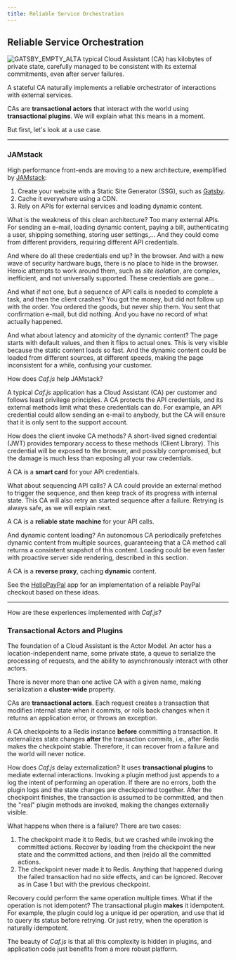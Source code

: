 ```yaml
---
title: Reliable Service Orchestration
---
```


## Reliable Service Orchestration

![GATSBY_EMPTY_ALT](../images/bill-oxford--fGqsewtsJY-unsplash.jpg)A typical Cloud Assistant (CA) has kilobytes of private state, carefully managed to be consistent with its external commitments, even after server failures.

A stateful CA naturally implements a reliable orchestrator of interactions with external services.

CAs are **transactional actors** that interact with the world using **transactional plugins**. We will explain what this means in a moment.

But first, let's look at a use case.

<hr/>

### JAMstack

High performance front-ends are moving to a new architecture, exemplified by [JAMstack](https://jamstack.org):
1. Create your website with a Static Site Generator (SSG), such as [Gatsby](https://www.gatsbyjs.com).
2. Cache it everywhere using a CDN.
3. Rely on APIs for external services and loading dynamic content.

What is the weakness of this clean architecture? Too many external APIs. For sending an e-mail, loading dynamic content, paying a bill, authenticating a user, shipping something, storing user settings,... And they could come from different providers, requiring different API credentials.

And where do all these credentials end up? In the browser. And with a new wave of security hardware bugs, there is no place to hide in the browser. Heroic attempts to work around them, such as *site isolation*, are complex, inefficient, and not universally supported. These credentials are gone...

And what if not one, but a sequence of API calls is needed to complete a task, and then the client crashes? You got the money, but did not follow up with the order. You ordered the goods, but never ship them. You sent that confirmation e-mail, but did nothing. And you have no record of what actually happened.

And what about latency and atomicity of the dynamic content? The page starts with default values, and then it flips to actual ones. This is very visible because the static content loads so fast. And the dynamic content could be loaded from different sources, at different speeds, making the page inconsistent for a while, confusing your customer.

How does *Caf.js* help JAMstack?

A typical *Caf.js* application has a Cloud Assistant (CA) per customer and follows least privilege principles. A CA protects the API credentials, and its external methods limit what these credentials can do. For example, an API credential could allow sending an e-mail to anybody, but the CA will ensure that it is only sent to the support account.

How does the client invoke CA methods? A short-lived signed credential (JWT) provides temporary access to these methods (<Link to="/docs/documentation#client">Client Library</Link>). This credential will be exposed to the browser, and possibly compromised, but the damage is much less than exposing all your raw credentials.

A CA is a **smart card** for your API credentials.

What about sequencing API calls? A CA could provide an external method to trigger the sequence, and then keep track of its progress with internal state. This CA will also retry an started sequence after a failure. Retrying is always safe, as we will explain next.

A CA is a **reliable state machine** for your API calls.

And dynamic content loading? An <Link to="/autonomous">autonomous</Link> CA periodically prefetches dynamic content from multiple sources, guaranteeing that a CA method call returns a consistent snapshot of this content. Loading could be even faster with proactive server side rendering, described in  <Link to="/autonomous">this</Link> section.

A CA is a **reverse proxy**, caching **dynamic** content.

See the [HelloPayPal](https://github.com/cafjs/caf_hellopaypal.git) app for an implementation of a reliable PayPal checkout based on these ideas.

<hr/>

How are these experiences implemented with *Caf.js*?

### Transactional Actors and Plugins

The foundation of a <Link to="/docs/documentation#cloud-assistant">Cloud Assistant</Link> is the Actor Model. An actor has a location-independent name, some private state, a queue to serialize the processing of requests, and the ability to asynchronously interact with other actors.

There is never more than one active CA with a given name, making serialization a **cluster-wide** property.

CAs are **transactional actors**. Each request creates a transaction that modifies internal state when it commits, or rolls back changes when it returns an application error, or throws an exception.

A CA checkpoints to a Redis instance **before** committing a transaction. It externalizes state changes **after** the transaction commits, i.e., after Redis makes the checkpoint stable. Therefore, it can recover from a failure and the world will never notice.

How does *Caf.js* delay externalization? It uses **transactional plugins** to mediate external interactions. Invoking a plugin method just appends to a log the intent of performing an operation. If there are no errors, both the plugin logs and the state changes are checkpointed together. After the checkpoint finishes, the transaction is assumed to be committed, and then the "real" plugin methods are invoked, making the changes externally visible.

What happens when there is a failure? There are two cases:

1. The checkpoint made it to Redis, but we crashed while invoking the committed actions. Recover by loading from the checkpoint the new state and the committed actions, and then (re)do all the committed actions.
2. The checkpoint never made it to Redis. Anything that happened during the failed transaction had no side effects, and can be ignored. Recover as in Case 1 but with the previous checkpoint.

Recovery could perform the same operation multiple times. What if the operation is not idempotent? The transactional plugin **makes** it idempotent. For example, the plugin could log a unique id per operation, and use that id to query its status before retrying. Or just retry, when the operation is naturally idempotent.

The beauty of *Caf.js* is that all this complexity is hidden in plugins, and application code just benefits from a more robust platform.
